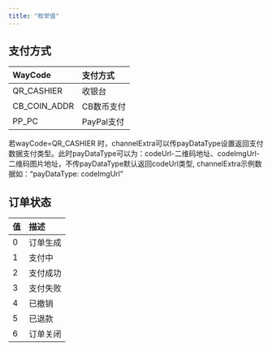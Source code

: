 ```yaml
---
title: "枚举值"
---
```


## 支付方式

| **WayCode**  | **支付方式** |
| :----------- | :------- |
| QR_CASHIER   | 收银台      |
| CB_COIN_ADDR | CB数币支付   |
| PP_PC        | PayPal支付 |

<Card title="订单支付方式">
  若wayCode=QR_CASHIER 时，channelExtra可以传payDataType设置返回支付数据支付类型。此时payDataType可以为：codeUrl-二维码地址、codeImgUrl-二维码图片地址，不传payDataType默认返回codeUrl类型, channelExtra示例数据如：“payDataType: codeImgUrl”
</Card>

## 订单状态

| **值** | **描述** |
| :---- | :----- |
| 0     | 订单生成   |
| 1     | 支付中    |
| 2     | 支付成功   |
| 3     | 支付失败   |
| 4     | 已撤销    |
| 5     | 已退款    |
| 6     | 订单关闭   |